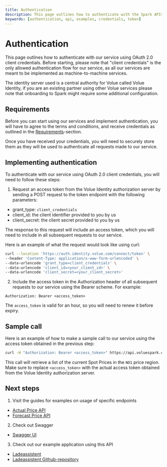 ```yaml
---
title: Authentication
description: This page outlines how to authenticate with the Spark APIs.
keywords: [authentication, api, examples, credentials, token]
---
```


# Authentication

This page outlines how to authenticate with our service using OAuth 2.0 client credentials. Before starting, please note that "client credentials" is the only allowed authentication flow for our service, as all our services are meant to be implemented as machine-to-machine services.

The identity server used is a central authority for Volue called Volue Identity, if you are an existing partner using other Volue services please note that onboarding to Spark might require some additional configuration.

## Requirements

Before you can start using our services and implement authentication, you will have to agree to the terms and conditions, and receive credentials as outlined in the [Requirements](./Requirements)-section.

Once you have received your credentials, you will need to securely store them as they will be used to authenticate all requests made to our service.

## Implementing authentication

To authenticate with our service using OAuth 2.0 client credentials, you will need to follow these steps:

1. Request an access token from the Volue Identity authorization server by sending a POST request to the token endpoint with the following parameters:

-   grant_type: `client_credentials`
-   client_id: the client identifier provided to you by us
-   client_secret: the client secret provided to you by us

The response to this request will include an access token, which you will need to include in all subsequent requests to our service.

Here is an example of what the request would look like using curl:

```bash
curl --location 'https://auth.identity.volue.com/connect/token' \
--header 'Content-Type: application/x-www-form-urlencoded' \
--data-urlencode 'grant_type=client_credentials' \
--data-urlencode 'client_id=<your_client_id>' \
--data-urlencode 'client_secret=<your_client_secret>'
```

2. Include the access token in the Authorization header of all subsequent requests to our service using the Bearer scheme. For example:

`Authorization: Bearer <access_token>`

The `access_token` is valid for an hour, so you will need to renew it before expiry.

## Sample call

Here is an example of how to make a sample call to our service using the access token obtained in the previous step:

```bash
curl -H "Authorization: Bearer <access_token>" https://api.voluespark.com/smart/v1/prices/actual/NO1
```

This call will retrieve a list of the current Spot Prices in the `NO1` price region. Make sure to replace `<access_token>` with the actual access token obtained from the Volue Identity authorization server.

## Next steps

1. Visit the guides for examples on usage of specific endpoints

-   [Actual Price API](../guides/SpotPrices)
-   [Forecast Price API](../guides/Forecast)

2. Check out Swagger

-   [Swagger UI](https://api.voluespark.com/smart/v1/swagger)

3. Check out our example application using this API

-   [Ladeassistent](https://www.ladeassistent.no/en)
-   [Ladeassistent Github-repository](https://github.com/VolueSpark/ladeassistent.no)
